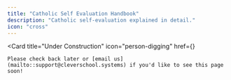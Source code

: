 ```yaml
---
title: "Catholic Self Evaluation Handbook"
description: "Catholic self-evaluation explained in detail."
icon: "cross"
---
```


<Card
    title="Under Construction"
    icon="person-digging"
    href={}
>
    Please check back later or [email us](mailto::support@cleverschool.systems) if you'd like to see this page soon!
</Card>
